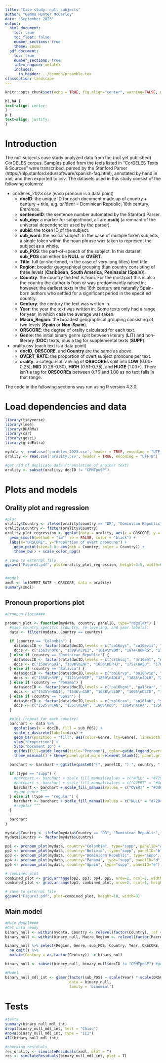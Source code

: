 ---
title: "Case study: null subjects"
author: "Gemma Hunter McCarley"
date: "September 2023"
output:
  html_document:
    toc: true
    toc_float: false
    number_sections: true
    theme: cosmo
  pdf_document:
    toc: true
    number_sections: true
    latex_engine: xelatex
    includes:
      in_header: ../common/preamble.tex
classoption: landscape
---

```{r setup, include=FALSE}
knitr::opts_chunk$set(echo = TRUE, fig.align="center", warning=FALSE, message=FALSE, tidy=TRUE, tidy.opts=list(width.cutoff=80))
```
```{css, echo=FALSE}
h1,h4 {
text-align: center;
}
p {
text-align: justify; 
}
```
# Introduction

The null subjects case study analyzed data from the (not yet published) CorDELES corpus. Samples pulled from the texts listed in "CorDELES Texts & Sources" were transcribed, parsed by the Stanford Parser (https://nlp.stanford.edu/software/spanish-faq.html), annotated by hand in xml, and then exported to csv. The datasets used in this study consist of the following columns:  
  
- cordeles_2023.csv (each pronoun is a data point)   
    - **docID**: the unique ID for each document made up of country + century + title, e.g. *dr16ent* = Dominican Republic, 16th century, *Entrémes*.  
    - **sentenceID**: the sentence number automated by the Stanford Parser.  
    - **sub_dep**: a marker for subjecthood, all are **nsubj** (a remnant of the universal dependencies used by the parser).  
    - **subid**: the token ID of the subject.  
    - **sub_word**: the lexical subject. In the case of multiple token subjects, a single token within the noun phrase was taken to represent the subject as a whole.  
    - **sub_POS**: the part-of-speech of the subject. In this dataset, **sub_POS** can either be **NULL** or **OVERT**.  
    - **Title**: full (or shortened, in the case of very long titles) text title.  
    - **Region**: broader geographical grouping than country consisting of three levels (**Caribbean**, **South America**, **Peninsular (Spain)**).  
    - **Country**: the country the text is from. For the most part this is also the country the author is from or was predominantly raised in; however, the earliest texts in the 16th century are naturally Spain-born authors who settled for a significant period in the specified country.  
    - **Century**: the century the text was written in.  
    - **Year**: the year the text was written in. Some texts only had a range for year, in which case the average was taken.  
    - **Macro_Region**: the broadest geographical grouping consisting of two levels (**Spain** or **Non-Spain**).  
    - **ORSCORE**: the degree of orality calculated for each text.  
    - **Genre**: the initial binary genre split between literary (**LIT**) and non-literary (**DOC**) texts, plus a tag for supplemental texts (**SUPP**).  
- orality.csv (each text is a data point)  
    - **docID**, **ORSCORE**, and **Country** are the same as above.  
    - **OVERT_RATE**: the proportion of overt subject pronouns per text.  
    - **orality**: a categorical ranking of **ORSCOREs** split into **LOW** (0.00-0.25), **MID** (0.26-0.50), **HIGH** (0.51-0.75), and **HUGE** (1.00+). There isn't a tag for **ORSCOREs** between 0.76 and 1.00 as no text falls in that range.  

The code in the following sections was run using R version 4.3.0. 

# Load dependencies and data

```{r}
library(tidyverse)
library(lme4)
library(DHARMa)
library(car)
library(ggsci)
library(gridExtra)

mydata <- read.csv('cordeles_2023.csv', header = TRUE, encoding = "UTF-8")
orality <- read.csv('orality.csv', header = TRUE, encoding = "UTF-8")

#get rid of duplicate data (translation of another text)
orality <- subset(orality, docID != "CPMTpoSP") 
```


# Plots and models

## Orality plot and regression

```{r}
#plot
orality$Country <- ifelse(orality$country == "DR", "Dominican Republic", orality$country)
orality$Country <- factor(orality$Country)
orality_plot_regression <- ggplot(data = orality, aes(x = ORSCORE, y = OVERT_RATE)) + 
  geom_smooth(method = "lm", se = FALSE, color = "black") +
  labs(x="ORSCORE", y="Proportion of overt pronouns") + 
	geom_point(size=3.0, aes(pch = Country, color = Country)) + 
	theme_bw() + scale_color_npg()

# save to external file
ggsave("Figure2.pdf", plot=orality_plot_regression, height=3.5, width=6)


#model
xmdl <- lm(OVERT_RATE ~ ORSCORE, data = orality)
summary(xmdl)
```

## Pronoun proportions plot

```{r}
#Pronoun Plots####

pronoun_plot <- function(mydata, country, panelID, type="regular") {
  #make country specific (country, re-leveling, and year labels):
  data <- filter(mydata, Country == country)

  if (country == "Colombia") {
    data$docID <- factor(data$docID,levels = c("co16oyc", "co16evii", "co17vdm", "co17gnrg", "co18gsfb", "co18ppym", "co19ihdc", "CPMTpr", "CPMTpoOG", "CPMTpoSP", "CPMTpl", "co19syl"))
    docs <- c("1563\nOYC", "1589\nEVII", "1614\nVDM", "1674\nGNRG", "1787\nGSFB", "1792\nPPYM", "1844\nIHDC", "1877\nPR", "1877\nPOog", "1877\nPOsp", "1880\nPL", "1882\nSYL")
  } else if (country == "Dominican Republic") {
    data$docID <- factor(data$docID,levels = c("dr16sdj", "dr16ent", "dr17dphj", "dr18asd", "dr18livie", "dr19ald", "dr19gal"))
    docs <- c("1500\nSDJ", "1588\nENT", "1658\nDPHJ", "1752\nASD", "1785\nLIVIE", "1857\nALD", "1886\nGAL")
  } else if (country == "Bolivia") {
    data$docID <- factor(data$docID,levels = c("bo16rvp", "bo18hvip", "bo19adla", "bo19jdlr", "bo21iia"))
    docs <- c("1550\nRVP", "1721\nHVIP", "1839\nADLA", "1885\nJDLR", "2010\nIIA")
  } else if (country == "Panamá") {
    data$docID <- factor(data$docID,levels = c("pa16hgni", "pa16car", "pa17lldp", "pa17dlyd", "pa19mpe", "pa19hs"))
    docs <- c("1535\nHGNI", "1546\nCAR", "1638\nLLDP", "1695\nDLYD", "1872\nMPE", "1875\nHS")
  } else if (country == "Spain") {
    data$docID <- factor(data$docID,levels = c("sp16can", "sp16lah", "sp17dq", "sp17acra", "sp18arjd", "sp18eau", "sp19qdev", "sp19cpc"))
    docs <- c("1525\nCAN", "1551\nLAH", "1605\nDQ", "1664\nACRA", "1756\nARJD", "1786\nEAU", "1836\nQDEV", "1885\nCPC")
  }

  #plot (repeat for each country)
  barchart <- data %>% 
    ggplot(aes(x = docID, fill = sub_POS)) +
    scale_x_discrete(labels=docs) +
    geom_bar(position = "fill", aes(color=Genre, lty=Genre), linewidth = .6) +
    ylab("Proportion") +
    xlab("Document ID") +
    guides(fill=guide_legend(title="Pronoun"), color=guide_legend(override.aes=list(fill=NA), title="Genre")) +
    theme_minimal() + theme(panel.grid.major=element_blank(), panel.grid.minor=element_blank())

  barchart <- barchart + ggtitle(paste0("(", panelID, ") ", country, " (n = ", nrow(data), ")"))

  if (type == "supp") {
    #barchart <- barchart + scale_fill_manual(values = c("NULL" = "#7294D4", "OVERT" = "#C6CDF7")) + scale_color_manual(values = c("DOC" = "black", "LIT" = "white", "SUPP" = "gold")) + theme(axis.text.x = element_text(size = 9, color = "black"))
    #barchart <- barchart + scale_fill_manual(values = c("OVERT" = "#3d62a6", "NULL" = "#dfe2f7")) + scale_color_manual(values = c("DOC" = "black", "LIT" = "black", "SUPP" = "black")) + theme(axis.text.x = element_text(size = 10, color = "black"), axis.text.y=element_text(color="black"))
    barchart <- barchart + scale_fill_manual(values = c("OVERT" = "#3d62a6", "NULL" = "#e6e7f0")) + scale_color_manual(values = c("DOC" = "black", "LIT" = "black", "SUPP" = "black")) + theme(axis.text.x = element_text(size = 10, color = "black"), axis.text.y=element_text(color="black"))
    #supp genre ^^^
  } else if (type == "regular") {
    barchart <- barchart + scale_fill_manual(values = c("NULL" = "#7294D4", "OVERT" = "#C6CDF7")) + scale_color_manual(values = c("DOC" = "black", "LIT" = "white")) + theme(axis.text.x = element_text(size = 10, color = "black"), axis.text.y=element_text(color="black"))
    #regular ^^^
  }

  barchart
}

mydata$Country <- ifelse(mydata$Country == "DR", "Dominican Republic", mydata$Country)
mydata$Country <- factor(mydata$Country)

pp1 <- pronoun_plot(mydata, country="Colombia", type="supp", panelID="a")
pp2 <- pronoun_plot(mydata, country="Bolivia", type="supp", panelID="b")
pp3 <- pronoun_plot(mydata, country="Dominican Republic", type="supp", panelID="c")
pp4 <- pronoun_plot(mydata, country="Panamá", type="supp", panelID="d")
pp5 <- pronoun_plot(mydata, country="Spain", type="supp", panelID="e")

# combined plot
combined_plot <- grid.arrange(pp2, pp3, pp4, pp5, nrow=2, ncol=2, widths=c(0.85, 1.0))
combined_plot <- grid.arrange(pp1, combined_plot, nrow=2, ncol=1, heights=c(1.1,2))

# save to external file
ggsave("Figure3.pdf", plot=combined_plot, height=10, width=9)
```

## Main model

```{r}
#Main Model####
#Get data ready
binary_null <- within(mydata, Country <- relevel(factor(Country), ref = "Spain")) #make Spain the reference level for Country
binary_null <- within(binary_null, Macro_Region <- relevel(factor(Macro_Region), ref = "Spain")) #make Spain the reference level for Macro_Region

binary_null %>% select(Region, Genre, sub_POS, Country, Year, ORSCORE, docID, Century, Macro_Region) %>% 
  na.omit() %>% 
  mutate(Century = as.factor(Century)) -> binary_null

binary_null <- subset(binary_null, binary_null$docID != "CPMTpoSP") #get rid of duplicate data (translation of another text)

#Model
binary_null_mdl_int <- glmer(factor(sub_POS) ~ scale(Year) * scale(ORSCORE) + Macro_Region + (1|docID), 
                             data = binary_null, 
                             family = 'binomial')
```


# Tests

```{r}
#tests
summary(binary_null_mdl_int)
drop1(binary_null_mdl_int, test = "Chisq")
Anova(binary_null_mdl_int, type = "III")
AIC(binary_null_mdl_int)

#checking residuals
res_orality <- simulateResiduals(xmdl, plot = T)
res <- simulateResiduals(binary_null_mdl_int, plot = T)
```
